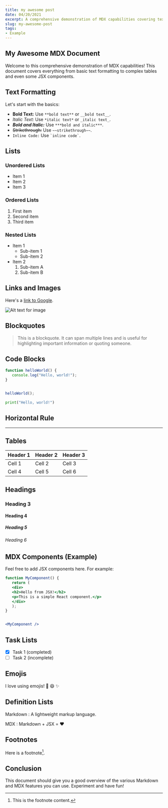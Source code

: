 ```yaml
---
title: my awesome post
date: 04/20/2021
excerpt: A comprehensive demonstration of MDX capabilities covering text formatting, lists, tables, and JSX components.
slug: my-awesome-post
tags:
- Example
---
```


## My Awesome MDX Document

 Welcome to this comprehensive demonstration of MDX capabilities! This document covers everything from basic text formatting to complex tables and even some JSX components.

## Text Formatting

 Let's start with the basics:

* **Bold Text:** Use `**bold text**` or `__bold text__`.
* *Italic Text:* Use `*italic text*` or `_italic text_`.
* ***Bold and Italic:*** Use `***bold and italic***`.
* ~~Strikethrough:~~ Use `~~strikethrough~~`.
* `Inline Code:` Use `` `inline code` ``.

## Lists

### Unordered Lists

* Item 1
* Item 2
* Item 3

### Ordered Lists

 1. First item
 2. Second item
 3. Third item

### Nested Lists

* Item 1
  * Sub-item 1
  * Sub-item 2
* Item 2
    1. Sub-item A
    2. Sub-item B

## Links and Images

 Here's a [link to Google](https://www.google.com).

 ![Alt text for image](https://placehold.co/600x400 "Image Title")

## Blockquotes

 > This is a blockquote. It can span multiple lines and is useful for highlighting important information or quoting someone.

## Code Blocks

 ```javascript
 function helloWorld() {
    console.log("Hello, world!");
 }
 

 helloWorld();
 ```

 ```python
 print("Hello, world!")
 ```

## Horizontal Rule

 ---

## Tables

 | Header 1 | Header 2 | Header 3 |
 | -------- | -------- | -------- |
 | Cell 1   | Cell 2   | Cell 3   |
 | Cell 4   | Cell 5   | Cell 6   |

## Headings

### Heading 3

#### Heading 4

##### Heading 5

###### Heading 6

## MDX Components (Example)

 Feel free to add JSX components here. For example:

 ```jsx
 function MyComponent() {
    return (
    <div>
    <h2>Hello from JSX!</h2>
    <p>This is a simple React component.</p>
    </div>
    );
 }
 

 <MyComponent />
 ```

## Task Lists

* [x] Task 1 (completed)
* [ ] Task 2 (incomplete)

## Emojis

 I love using emojis! 🎉 😄 ✨

## Definition Lists

 Markdown
 : A lightweight markup language.

 MDX
 : Markdown + JSX = ❤️

## Footnotes

 Here is a footnote[^1].

 [^1]: This is the footnote content.

## Conclusion

 This document should give you a good overview of the various Markdown and MDX features you can use. Experiment and have fun!
